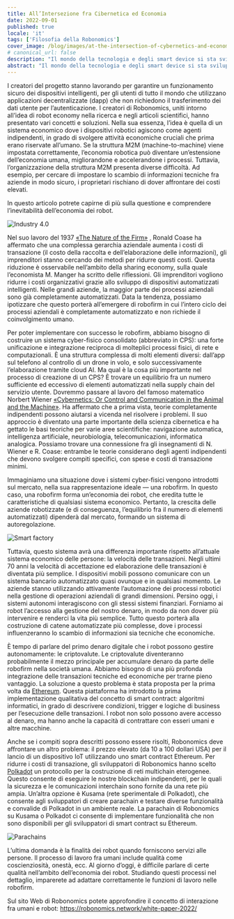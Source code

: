 ```yaml
---
title: All’Intersezione fra Cibernetica ed Economia
date: 2022-09-01
published: true
locale: 'it'
tags: ['Filosofia della Robonomics']
cover_image: /blog/images/at-the-intersection-of-cybernetics-and-economics/сover_1.jpg
# canonical_url: false
description: "Il mondo della tecnologia e degli smart device si sta sviluppando attivamente. Ogni giorno compaiono nuovi gadget e sistemi che aiutano a semplificare e migliorare la vita umana. Tuttavia, non è l’unico compito. Uno degli ostacoli alle tecnologie robotiche è l’elevato livello di sicurezza informatica dei dispositivi e la privacy per i dati degli utenti. Gli sviluppatori di Robonomics hanno lavorato a questa sfida per 7 anni."
abstract: "Il mondo della tecnologia e degli smart device si sta sviluppando attivamente. Ogni giorno compaiono nuovi gadget e sistemi che aiutano a semplificare e migliorare la vita umana. Tuttavia, non è l’unico compito. Uno degli ostacoli alle tecnologie robotiche è l’elevato livello di sicurezza informatica dei dispositivi e la privacy per i dati degli utenti. Gli sviluppatori di Robonomics hanno lavorato a questa sfida per 7 anni."
---
```


I creatori del progetto stanno lavorando per garantire un funzionamento sicuro dei dispositivi intelligenti, per gli utenti di tutto il mondo che utilizzano applicazioni decentralizzate (dapp) che non richiedono il trasferimento dei dati utente per l’autenticazione. I creatori di Robonomics, uniti intorno all’idea di robot economy nella ricerca e negli articoli scientifici, hanno presentato vari concetti e soluzioni. Nella sua essenza, l’idea è quella di un sistema economico dove i dispositivi robotici agiscono come agenti indipendenti, in grado di svolgere attività economiche cruciali che prima erano riservate all’umano. Se la struttura M2M (machine-to-machine) viene impostata correttamente, l’economia robotica può diventare un’estensione dell’economia umana, migliorandone e accelerandone i processi. Tuttavia, l’organizzazione della struttura M2M presenta diverse difficoltà. Ad esempio, per cercare di impostare lo scambio di informazioni tecniche fra aziende in modo sicuro, i proprietari rischiano di dover affrontare dei costi elevati. 

In questo articolo potrete capirne di più sulla questione e comprendere l’inevitabilità dell’economia dei robot.

![Industry 4.0](/blog/images/at-the-intersection-of-cybernetics-and-economics/pic_1.jpg)
 
Nel suo lavoro del 1937 [«The Nature of the Firm»](https://www.jstor.org/stable/2626876) , Ronald Coase ha affermato che una complessa gerarchia aziendale aumenta i costi di transazione (il costo della raccolta e dell’elaborazione delle informazioni), gli imprenditori stanno cercando dei metodi per ridurre questi costi. Questa riduzione è osservabile nell’ambito della sharing economy, sulla quale l’economista M. Manger ha scritto delle riflessioni. Gli imprenditori vogliono ridurre i costi organizzativi grazie allo sviluppo di dispositivi automatizzati intelligenti. Nelle grandi aziende, la maggior parte dei processi aziendali sono già completamente automatizzati. Data la tendenza, possiamo ipotizzare che questo porterà all’emergere di robofirm in cui l’intero ciclo dei processi aziendali è completamente automatizzato e non richiede il coinvolgimento umano.

Per poter implementare con successo le robofirm, abbiamo bisogno di costruire un sistema cyber-fisico consolidato (abbreviato in CPS): una forte unificazione e integrazione reciproca di molteplici processi fisici, di rete e computazionali. È una struttura complessa di molti elementi diversi: dall’app sul telefono al controllo di un drone in volo, e solo successivamente l’elaborazione tramite cloud AI. Ma qual è la cosa più importante nel processo di creazione di un CPS? È trovare un equilibrio fra un numero sufficiente ed eccessivo di elementi automatizzati nella supply chain del servizio utente. Dovremmo passare al lavoro del famoso matematico Norbert Wiener [«Cybernetics: Or Control and Communication in the Animal and the Machine»](https://mitpress.mit.edu/books/cybernetics-or-control-and-communication-animal-and-machine-reissue-1961-second-edition). Ha affermato che a prima vista, teorie completamente indipendenti possono aiutarsi a vicenda nel risolvere i problemi. Il suo approccio è diventato una parte importante della scienza cibernetica e ha gettato le basi teoriche per varie aree scientifiche: navigazione automatica, intelligenza artificiale, neurobiologia, telecomunicazioni, informatica analogica. Possiamo trovare una connessione fra gli insegnamenti di N. Wiener e R. Coase: entrambe le teorie considerano degli agenti indipendenti che devono svolgere compiti specifici, con spese e costi di transazione minimi.

Immaginiamo una situazione dove i sistemi cyber-fisici vengono introdotti sul mercato, nella sua rappresentazione ideale — una robofirm. In questo caso, una robofirm forma un’economia dei robot, che eredita tutte le caratteristiche di qualsiasi sistema economico. Pertanto, la crescita delle aziende robotizzate (e di conseguenza, l’equilibrio fra il numero di elementi automatizzati) dipenderà dal mercato, formando un sistema di autoregolazione.

![Smart factory](/blog/images/at-the-intersection-of-cybernetics-and-economics/pic_2.jpg)

Tuttavia, questo sistema avrà una differenza importante rispetto all’attuale sistema economico delle persone: la velocità delle transazioni. Negli ultimi 70 anni la velocità di accettazione ed elaborazione delle transazioni è diventata più semplice. I dispositivi mobili possono comunicare con un sistema bancario automatizzato quasi ovunque e in qualsiasi momento. Le aziende stanno utilizzando attivamente l’automazione dei processi robotici nella gestione di operazioni aziendali di grandi dimensioni. Persino oggi, i sistemi autonomi interagiscono con gli stessi sistemi finanziari. Forniamo ai robot l’accesso alla gestione del nostro denaro, in modo da non dover più intervenire e renderci la vita più semplice. Tutto questo porterà alla costruzione di catene automatizzate più complesse, dove i processi influenzeranno lo scambio di informazioni sia tecniche che economiche.

È tempo di parlare del primo denaro digitale che i robot possono gestire autonomamente: le criptovalute. Le criptovalute diventeranno probabilmente il mezzo principale per accumulare denaro da parte delle robofirm nella società umana. Abbiamo bisogno di una più profonda integrazione delle transazioni tecniche ed economiche per trarne pieno vantaggio. La soluzione a questo problema è stata proposta per la prima volta da [Ethereum](https://ethereum.org/en/whitepaper/). Questa piattaforma ha introdotto la prima implementazione qualitativa del concetto di smart contract: algoritmi informatici, in grado di descrivere condizioni, trigger e logiche di business per l’esecuzione delle transazioni. I robot non solo possono avere accesso al denaro, ma hanno anche la capacità di contrattare con esseri umani e altre macchine. 

Anche se i compiti sopra descritti possono essere risolti, Robonomics deve affrontare un altro problema: il prezzo elevato (da 10 a 100 dollari USA) per il lancio di un dispositivo IoT utilizzando uno smart contract Ethereum. Per ridurre i costi di transazione, gli sviluppatori di Robonomics hanno scelto  [Polkadot](https://polkadot.network/PolkaDotPaper.pdf) un protocollo per la costruzione di reti multichain eterogenee. Questo consente di eseguire le nostre blockchain indipendenti, per le quali la sicurezza e le comunicazioni interchain sono fornite da una rete più ampia. Un’altra opzione è Kusama (rete sperimentale di Polkadot), che consente agli sviluppatori di creare parachain e testare diverse funzionalità e convalide di Polkadot in un ambiente reale. La parachain di Robonomics su Kusama o Polkadot ci consente di implementare funzionalità che non sono disponibili per gli sviluppatori di smart contract su Ethereum.

![Parachains](/blog/images/at-the-intersection-of-cybernetics-and-economics/pic_3.jpg)

L’ultima domanda è la finalità dei robot quando forniscono servizi alle persone. Il processo di lavoro fra umani include qualità come coscienziosità, onestà, ecc. Al giorno d’oggi, è difficile parlare di certe qualità nell’ambito dell’economia dei robot. Studiando questi processi nel dettaglio, imparerete ad adattare correttamente le funzioni di lavoro nelle robofirm.

Sul sito Web di Robonomics potete approfondire il concetto di interazione fra umani e robot: https://robonomics.network/white-paper-2022/